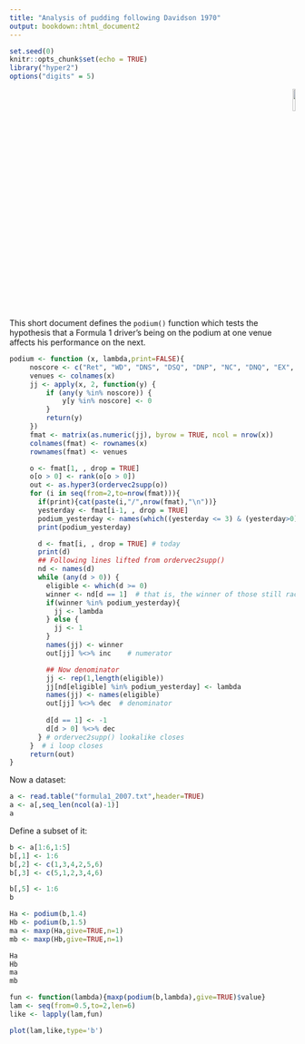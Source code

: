 ```yaml
---
title: "Analysis of pudding following Davidson 1970"
output: bookdown::html_document2
---
```


```r
set.seed(0)
knitr::opts_chunk$set(echo = TRUE)
library("hyper2")
options("digits" = 5)
```

<p style="text-align: right;">
![](`r system.file("help/figures/hyper2.png", package = "hyper2")`){width=10%}
</p>

This short document defines the `podium()` function which tests the
hypothesis that a Formula 1 driver's being on the podium at one venue
affects his performance on the next.

```r
podium <- function (x, lambda,print=FALSE){
     noscore <- c("Ret", "WD", "DNS", "DSQ", "DNP", "NC", "DNQ", "EX", "Sick")
     venues <- colnames(x)
     jj <- apply(x, 2, function(y) {
         if (any(y %in% noscore)) {
             y[y %in% noscore] <- 0
         }
         return(y)
     })
     fmat <- matrix(as.numeric(jj), byrow = TRUE, ncol = nrow(x))
     colnames(fmat) <- rownames(x)
     rownames(fmat) <- venues

     o <- fmat[1, , drop = TRUE]
     o[o > 0] <- rank(o[o > 0])
     out <- as.hyper3(ordervec2supp(o))
     for (i in seq(from=2,to=nrow(fmat))){
       if(print){cat(paste(i,"/",nrow(fmat),"\n"))}
       yesterday <- fmat[i-1, , drop = TRUE]
       podium_yesterday <- names(which((yesterday <= 3) & (yesterday>0)))
       print(podium_yesterday)

       d <- fmat[i, , drop = TRUE] # today
       print(d)
       ## Following lines lifted from ordervec2supp()
       nd <- names(d)
       while (any(d > 0)) {
         eligible <- which(d >= 0)
         winner <- nd[d == 1]  # that is, the winner of those still racing
         if(winner %in% podium_yesterday){
           jj <- lambda
         } else {
           jj <- 1
         }
         names(jj) <- winner
         out[jj] %<>% inc    # numerator

         ## Now denominator
         jj <- rep(1,length(eligible))
         jj[nd[eligible] %in% podium_yesterday] <- lambda
         names(jj) <- names(eligible)
         out[jj] %<>% dec  # denominator
         
         d[d == 1] <- -1
         d[d > 0] %<>% dec
       } # ordervec2supp() lookalike closes
     }  # i loop closes
     return(out)
}
```


Now a dataset:

```r
a <- read.table("formula1_2007.txt",header=TRUE)
a <- a[,seq_len(ncol(a)-1)]
a
```

Define a subset of it:

```r
b <- a[1:6,1:5]
b[,1] <- 1:6
b[,2] <- c(1,3,4,2,5,6)
b[,3] <- c(5,1,2,3,4,6)

b[,5] <- 1:6
b
```

```r
Ha <- podium(b,1.4)
Hb <- podium(b,1.5)
ma <- maxp(Ha,give=TRUE,n=1)
mb <- maxp(Hb,give=TRUE,n=1)
```

```r
Ha
Hb
ma
mb
```


```r
fun <- function(lambda){maxp(podium(b,lambda),give=TRUE)$value}
lam <- seq(from=0.5,to=2,len=6)
like <- lapply(lam,fun)
```


```r
plot(lam,like,type='b')
```